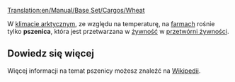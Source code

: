 [[Translation:en/Manual/Base Set/Cargos/Wheat]]

{{pl/Manual/Base Set/Cargos/Ładunek|name=Pszenica
|image=en/Manual/Base Set/Cargos/Grain.png
|produced=[[pl/Manual/Base Set/Industries/Farma|Farma]]
|accepted=[[pl/Manual/Base Set/Industries/Przetwórnia żywności|Przetwórnia żywności]]
}}

W [[pl/Manual/Klimat#arktyczny|klimacie arktycznym]], ze względu na temperaturę, na [[pl/Manual/Base Set/Industries/Farma|farmach]] rośnie tylko '''pszenica''', która jest przetwarzana w  [[pl/Manual/Base Set/Cargos/Żywność|żywność]] w [[pl/Manual/Base Set/Industries/Przetwórnia żywności|przetwórni żywności]].

==Dowiedz się więcej==
Więcej informacji na temat pszenicy możesz znaleźć na [http://pl.wikipedia.org/wiki/Pszenica Wikipedii].

{{pl/Manual/Navbox Ładunek}}